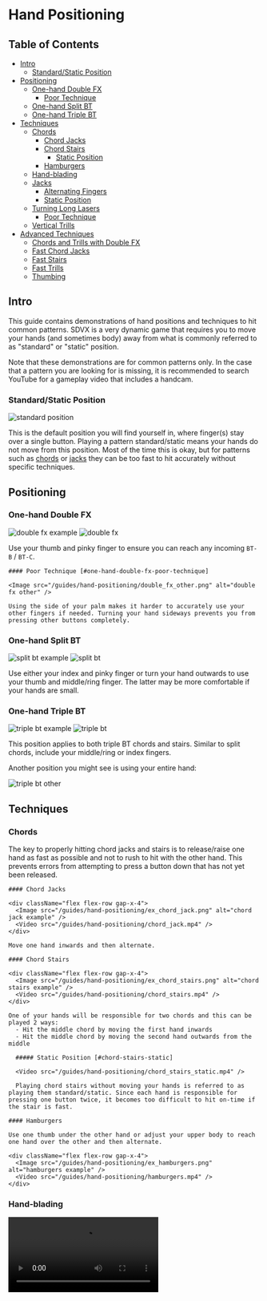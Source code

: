 
# Hand Positioning

## Table of Contents
- [Intro](#intro)
  - [Standard/Static Position](#standardstatic-position)
- [Positioning](#positioning)
  - [One-hand Double FX](#one-hand-double-fx)
    - [Poor Technique](#one-hand-double-fx-poor-technique)
  - [One-hand Split BT](#one-hand-split-bt)
  - [One-hand Triple BT](#one-hand-triple-bt)
- [Techniques](#techniques)
  - [Chords](#chords)
    - [Chord Jacks](#chord-jacks)
    - [Chord Stairs](#chord-stairs)
      - [Static Position](#chord-stairs-static)
    - [Hamburgers](#hamburgers)
  - [Hand-blading](#hand-blading)
  - [Jacks](#jacks)
    - [Alternating Fingers](#jacks-alternating-fingers)
    - [Static Position](#jacks-static)
  - [Turning Long Lasers](#turning-long-lasers)
    - [Poor Technique](#turning-long-lasers-poor-technique)
  - [Vertical Trills](#vertical-trills)
- [Advanced Techniques](#advanced-techniques)
  - [Chords and Trills with Double FX](#chords-and-trills-with-double-fx)
  - [Fast Chord Jacks](#fast-chord-jacks)
  - [Fast Stairs](#fast-stairs)
  - [Fast Trills](#fast-trills)
  - [Thumbing](#thumbing)

## Intro

This guide contains demonstrations of hand positions and techniques to hit common patterns. SDVX is a very dynamic game that requires you to move your hands (and sometimes body) away from what is commonly referred to as "standard" or "static" position.

Note that these demonstrations are for common patterns only. In the case that a pattern you are looking for is missing, it is recommended to search YouTube for a gameplay video that includes a handcam.

### Standard/Static Position

  <Image src="/guides/hand-positioning/standard_position.png" alt="standard position" />

  This is the default position you will find yourself in, where finger(s) stay over a single button. Playing a pattern standard/static means your hands do not move from this position. Most of the time this is okay, but for patterns such as [chords](/terminology/patterns#chords) or [jacks](/terminology/patterns#jacks) they can be too fast to hit accurately without specific techniques.

## Positioning

  ### One-hand Double FX

  <div className="flex flex-row gap-x-4">
    <Image src="/guides/hand-positioning/ex_double_fx.png" alt="double fx example" />
    <Image src="/guides/hand-positioning/double_fx.png" alt="double fx" />
  </div>

  Use your thumb and pinky finger to ensure you can reach any incoming `BT-B` / `BT-C`.

    #### Poor Technique [#one-hand-double-fx-poor-technique]

    <Image src="/guides/hand-positioning/double_fx_other.png" alt="double fx other" />

    Using the side of your palm makes it harder to accurately use your other fingers if needed. Turning your hand sideways prevents you from pressing other buttons completely.

  ### One-hand Split BT

  <div className="flex flex-row items-center gap-x-4">
    <Image src="/guides/hand-positioning/ex_split_bt.png" alt="split bt example" />
    <Image src="/guides/hand-positioning/split_bt.png" alt="split bt" />
  </div>

  Use either your index and pinky finger or turn your hand outwards to use your thumb and middle/ring finger. The latter may be more comfortable if your hands are small.

  ### One-hand Triple BT

  <div className="flex flex-row items-center gap-x-4">
    <Image src="/guides/hand-positioning/ex_triple_bt.png" alt="triple bt example" />
    <Image src="/guides/hand-positioning/triple_bt.png" alt="triple bt" />
  </div>

  This position applies to both triple BT chords and stairs. Similar to split chords, include your middle/ring or index fingers.

  Another position you might see is using your entire hand:

  <Image src="/guides/hand-positioning/triple_bt_other.png" alt="triple bt other" />

## Techniques

  ### Chords

  The key to properly hitting chord jacks and stairs is to release/raise one hand as fast as possible and not to rush to hit with the other hand. This prevents errors from attempting to press a button down that has not yet been released.

    #### Chord Jacks

    <div className="flex flex-row gap-x-4">
      <Image src="/guides/hand-positioning/ex_chord_jack.png" alt="chord jack example" />
      <Video src="/guides/hand-positioning/chord_jack.mp4" />
    </div>

    Move one hand inwards and then alternate.

    #### Chord Stairs

    <div className="flex flex-row gap-x-4">
      <Image src="/guides/hand-positioning/ex_chord_stairs.png" alt="chord stairs example" />
      <Video src="/guides/hand-positioning/chord_stairs.mp4" />
    </div>

    One of your hands will be responsible for two chords and this can be played 2 ways:
      - Hit the middle chord by moving the first hand inwards
      - Hit the middle chord by moving the second hand outwards from the middle

      ##### Static Position [#chord-stairs-static]

      <Video src="/guides/hand-positioning/chord_stairs_static.mp4" />

      Playing chord stairs without moving your hands is referred to as playing them standard/static. Since each hand is responsible for pressing one button twice, it becomes too difficult to hit on-time if the stair is fast.

    #### Hamburgers

    Use one thumb under the other hand or adjust your upper body to reach one hand over the other and then alternate.

    <div className="flex flex-row gap-x-4">
      <Image src="/guides/hand-positioning/ex_hamburgers.png" alt="hamburgers example" />
      <Video src="/guides/hand-positioning/hamburgers.mp4" />
    </div>

  ### Hand-blading

  <Video src="/guides/hand-positioning/handblading.mp4" />

  This refers to turning knobs with an open hand. **Not recommended** as it is poor technique (you can quickly run out of room to turn long lasers) and excessive sideways force can damage the knobs.

  ### Jacks

  The key to properly hitting jacks is to release/raise one hand as fast as possible and not to rush to hit with the other hand. This prevents errors from attempting to press a button down that has not yet been released.
  <br/>

  <div className="flex flex-row gap-x-4">
    <Image src="/guides/hand-positioning/ex_jacks.png" alt="jacks example" />
    <Video src="/guides/hand-positioning/jacks.mp4" />
  </div>

  Alternate your hands.

  #### Alternating Fingers [#jacks-alternating-fingers]

    <Video src="/guides/hand-positioning/jacks_one_hand.mp4" />

    An uncommon but viable technique is to quickly alternate your fingers instead of hands on a single button. Movement in the video has been exaggerated for clarity.

    #### Static Position [#jacks-static]

    <Video src="/guides/hand-positioning/jacks_static.mp4" />

    Hitting jacks without alternating hands is referred to as playing jacks standard/static. It becomes too difficult to hit on-time if the jack is too fast.

  ### Turning Long Lasers

  <Video src="/guides/hand-positioning/turning_knobs.mp4" />

  To ensure you do not drop lasers during long turns, alternate between pulling/pushing the knob along with your fingers and and then pushing/pulling with your thumb.
  <br/>

  <Video src="/guides/hand-positioning/turning_knobs_2.mp4" />

  This technique can also be done with your hand over the knob instead of to the side.

    #### Poor Technique [#turning-long-lasers-poor-technique]

    <Video src="/guides/hand-positioning/turning_knobs_poor.mp4" />

    Turning knobs this way can result in dropped inputs as your hand leaves the knob or running out of room.

  ### Vertical Trills

  <div className="flex flex-row gap-x-4">
    <Image src="/guides/hand-positioning/ex_vertical_trills.png" alt="vertical trills example" />
    <Video src="/guides/hand-positioning/vertical_trills.mp4" />
  </div>

  Rotate your hand slightly outwards and focus on rocking your wrists.

## Advanced Techniques

These advanced techniques can be used in high level charts (18+) where relatively simple patterns to hit static can become difficult due to increased speed or density. Movements in the videos have been exaggerated for clarity.

  ### Chords and Trills with Double FX

  <div className="flex flex-row gap-x-4">
    <Image src="/guides/hand-positioning/ex_double_fx_bt_chords.png" alt="double fx bt chords example" />
    <Video src="/guides/hand-positioning/double_fx_bt_chords.mp4" />
  </div>

  Adjust your upper body to reach one hand over the other. You can also use your thumb and ring for double FX to ensure your hand is out of the way.
  <br/>

  <div className="flex flex-row gap-x-4">
    <Image src="/guides/hand-positioning/ex_double_fx_bt_trill.png" alt="double fx bt trill example" />
    <Video src="/guides/hand-positioning/double_fx_bt_trill.mp4" />
  </div>

  Alternatively, hit the double FX with your index and pinky fingers and let your hands overlap.

  ### Fast Chord Jacks

  <div className="flex flex-row gap-x-4">
    <Image src="/guides/hand-positioning/ex_fast_chord_jacks.png" alt="fast chord jacks example" />
    <Video src="/guides/hand-positioning/fast_chord_jacks.mp4" />
  </div>

  Adjust your upper body to reach one hand over the other and then alternate.

  ### Fast Stairs

  <div className="flex flex-row gap-x-4">
    <Image src="/guides/hand-positioning/ex_fast_triple_stairs.png" alt="fast triple stairs example" />
    <Video src="/guides/hand-positioning/fast_triple_stairs.mp4" />
  </div>

  To avoid one hand performing potentially uncomfortable outward movements, move the other hand inwards instead.

  For chording fast stairs, it can be easier to time by chording outwards, as Mini discusses in his [note.](https://note.com/mini208/n/n3d77e9743e68)
  <Image src="/guides/hand-positioning/chord_triples.webp" className="w-100" alt="fast triple chording guide"/>

  <br/>

  <div className="flex flex-row gap-x-4">
    <Image src="/guides/hand-positioning/ex_fast_stairs.png" alt="fast stairs example" />
    <Video src="/guides/hand-positioning/fast_stairs.mp4" />
  </div>

  To avoid an uneven amount of effort between both hands (shown above, your left hand would normally play AB while your right only plays C), split up the effort evenly by moving one hand inwards.
  <br/>

  <div className="flex flex-row gap-x-4">
    <Image src="/guides/hand-positioning/ex_fast_stairs_full.png" alt="fast stairs full example" />
    <Video src="/guides/hand-positioning/fast_stairs_full.mp4" />
  </div>

  To avoid playing fast triplets on each hand, play the pattern as [one-hand triple BT](#one-hand-triple-bt) stairs.

  ### Fast Trills

  <div className="flex flex-row gap-x-4">
    <Image src="/guides/hand-positioning/ex_fast_trills.png" alt="fast trills example" />
    <Video src="/guides/hand-positioning/fast_trills.mp4" />
  </div>

  Adjust your body to reach one hand over the other and alternate them every 2 buttons.

  ### Thumbing

  <Video src="/guides/hand-positioning/thumbing.mp4" />

  This refers to turning knobs and pressing buttons at the same time. Can be done in situations where one-hand patterns become too complex.
  <br/>

  <Image src="/guides/hand-positioning/hold_thumbing.png" alt="hold thumbing" />

  Reaching up from an `FX` hold to hit a slam or turn a laser in one direction can also be considered thumbing. This technique may be limited by the size of your hands.
